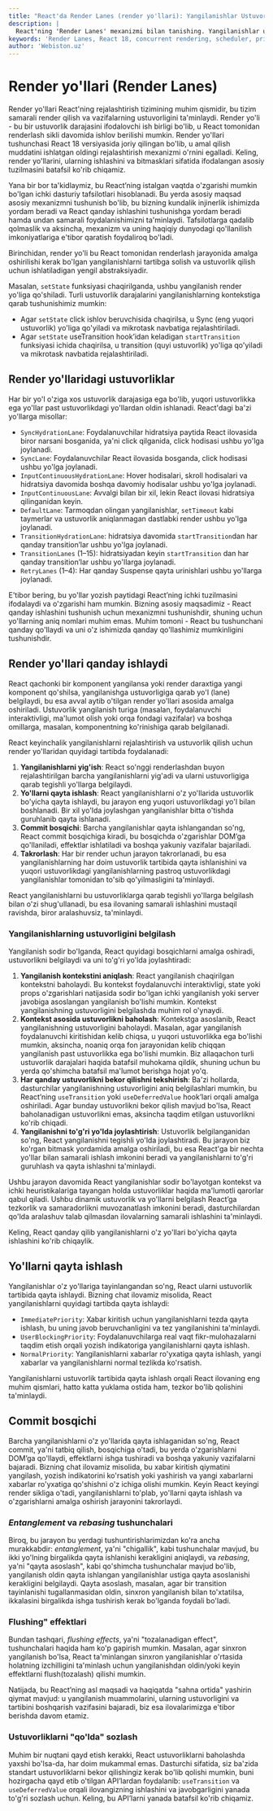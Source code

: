 ```yaml
---
title: "React'da Render Lanes (render yo'llari): Yangilanishlar Ustuvorligi Qanday Ishlaydi?"
description: |
  React'ning 'Render Lanes' mexanizmi bilan tanishing. Yangilanishlar ustuvorligini, bitmaskingni va concurrent rendering'ning ichki sirlarini bilib oling.
keywords: 'Render Lanes, React 18, concurrent rendering, scheduler, priority, ustuvorlik, bitmasking, SyncLane, TransitionLanes, useTransition, useDeferredValue, React performance, optimizatsiya, React internals, webiston'
author: 'Webiston.uz'
---
```


# Render yo'llari (Render Lanes)

Render yo'llari React'ning rejalashtirish tizimining muhim qismidir, bu tizim samarali render qilish va vazifalarning ustuvorligini ta'minlaydi. Render yo'li - bu bir ustuvorlik darajasini ifodalovchi ish birligi bo'lib, u React tomonidan renderlash sikli davomida ishlov berilishi mumkin. Render yo'llari tushunchasi React 18 versiyasida joriy qilingan bo'lib, u amal qilish muddatini ishlatgan oldingi rejalashtirish mexanizmi o'rnini egalladi. Keling, render yo'llarini, ularning ishlashini va bitmasklari sifatida ifodalangan asosiy tuzilmasini batafsil ko'rib chiqamiz.

<Callout type="info">
  Yana bir bor ta'kidlaymiz, bu React’ning istalgan vaqtda o'zgarishi mumkin bo'lgan ichki dasturiy tafsilotlari
  hisoblanadi. Bu yerda asosiy maqsad asosiy mexanizmni tushunish bo'lib, bu bizning kundalik injinerlik ishimizda
  yordam beradi va React qanday ishlashini tushunishga yordam beradi hamda undan samarali foydalanishimizni ta'minlaydi.
  Tafsilotlarga qadalib qolmaslik va aksincha, mexanizm va uning haqiqiy dunyodagi qo'llanilish imkoniyatlariga e'tibor
  qaratish foydaliroq bo'ladi.
</Callout>

Birinchidan, render yo'li bu React tomonidan renderlash jarayonida amalga oshirilishi kerak bo'lgan yangilanishlarni tartibga solish va ustuvorlik qilish uchun ishlatiladigan yengil abstraksiyadir.

Masalan, `setState` funksiyasi chaqirilganda, ushbu yangilanish render yo'liga qo'shiladi. Turli ustuvorlik darajalarini yangilanishlarning kontekstiga qarab tushunishimiz mumkin:

- Agar `setState` click ishlov beruvchisida chaqirilsa, u Sync (eng yuqori ustuvorlik) yo'liga qo'yiladi va mikrotask navbatiga rejalashtiriladi.
- Agar `setState` useTransition hook’idan keladigan `startTransition` funksiyasi ichida chaqirilsa, u transition (quyi ustuvorlik) yo'liga qo'yiladi va mikrotask navbatida rejalashtiriladi.

## Render yo'llaridagi ustuvorliklar

Har bir yo'l o'ziga xos ustuvorlik darajasiga ega bo'lib, yuqori ustuvorlikka ega yo'llar past ustuvorlikdagi yo'llardan oldin ishlanadi. React'dagi ba'zi yo'llarga misollar:

- `SyncHydrationLane`: Foydalanuvchilar hidratsiya paytida React ilovasida biror narsani bosganida, ya'ni click qilganida, click hodisasi ushbu yo'lga joylanadi.
- `SyncLane`: Foydalanuvchilar React ilovasida bosganda, click hodisasi ushbu yo'lga joylanadi.
- `InputContinuousHydrationLane`: Hover hodisalari, skroll hodisalari va hidratsiya davomida boshqa davomiy hodisalar ushbu yo'lga joylanadi.
- `InputContinuousLane`: Avvalgi bilan bir xil, lekin React ilovasi hidratsiya qilinganidan keyin.
- `DefaultLane`: Tarmoqdan olingan yangilanishlar, `setTimeout` kabi taymerlar va ustuvorlik aniqlanmagan dastlabki render ushbu yo'lga joylanadi.
- `TransitionHydrationLane`: hidratsiya davomida `startTransition`dan har qanday transition’lar ushbu yo'lga joylanadi.
- `TransitionLanes` (1–15): hidratsiyadan keyin `startTransition` dan har qanday transition’lar ushbu yo'llarga joylanadi.
- `RetryLanes` (1–4): Har qanday Suspense qayta urinishlari ushbu yo'llarga joylanadi.

E'tibor bering, bu yo'llar yozish paytidagi React’ning ichki tuzilmasini ifodalaydi va o'zgarishi ham mumkin. Bizning asosiy maqsadimiz - React qanday ishlashini tushunish uchun mexanizmni tushunishdir, shuning uchun yo'llarning aniq nomlari muhim emas. Muhim tomoni - React bu tushunchani qanday qo'llaydi va uni o'z ishimizda qanday qo'llashimiz mumkinligini tushunishdir.

## Render yo'llari qanday ishlaydi

React qachonki bir komponent yangilansa yoki render daraxtiga yangi komponent qo'shilsa, yangilanishga ustuvorligiga qarab yo'l (lane) belgilaydi, bu esa avval aytib o'tilgan render yo'llari asosida amalga oshiriladi. Ustuvorlik yangilanish turiga (masalan, foydalanuvchi interaktivligi, ma'lumot olish yoki orqa fondagi vazifalar) va boshqa omillarga, masalan, komponentning ko'rinishiga qarab belgilanadi.

React keyinchalik yangilanishlarni rejalashtirish va ustuvorlik qilish uchun render yo'llaridan quyidagi tartibda foydalanadi:

1. **Yangilanishlarni yig'ish**: React so'nggi renderlashdan buyon rejalashtirilgan barcha yangilanishlarni yig'adi va ularni ustuvorligiga qarab tegishli yo'llarga belgilaydi.
2. **Yo'llarni qayta ishlash**: React yangilanishlarni o'z yo'llarida ustuvorlik bo'yicha qayta ishlaydi, bu jarayon eng yuqori ustuvorlikdagi yo'l bilan boshlanadi. Bir xil yo'lda joylashgan yangilanishlar bitta o'tishda guruhlanib qayta ishlanadi.
3. **Commit bosqichi**: Barcha yangilanishlar qayta ishlangandan so'ng, React commit bosqichiga kiradi, bu bosqichda o'zgarishlar DOM’ga qo'llaniladi, effektlar ishlatiladi va boshqa yakuniy vazifalar bajariladi.
4. **Takrorlash**: Har bir render uchun jarayon takrorlanadi, bu esa yangilanishlarning har doim ustuvorlik tartibida qayta ishlanishini va yuqori ustuvorlikdagi yangilanishlarning pastroq ustuvorlikdagi yangilanishlar tomonidan to'sib qo'yilmasligini ta'minlaydi.

React yangilanishlarni bu ustuvorliklarga qarab tegishli yo'llarga belgilash bilan o'zi shug'ullanadi, bu esa ilovaning samarali ishlashini mustaqil ravishda, biror aralashuvsiz, ta'minlaydi.

### Yangilanishlarning ustuvorligini belgilash

Yangilanish sodir bo'lganda, React quyidagi bosqichlarni amalga oshiradi, ustuvorlikni belgilaydi va uni to'g'ri yo'lda joylashtiradi:

1. **Yangilanish kontekstini aniqlash**: React yangilanish chaqirilgan kontekstni baholaydi. Bu kontekst foydalanuvchi interaktivligi, state yoki props o'zgarishlari natijasida sodir bo'lgan ichki yangilanish yoki server javobiga asoslangan yangilanish bo'lishi mumkin. Kontekst yangilanishning ustuvorligini belgilashda muhim rol o'ynaydi.
2. **Kontekst asosida ustuvorlikni baholash**: Kontekstga asoslanib, React yangilanishning ustuvorligini baholaydi. Masalan, agar yangilanish foydalanuvchi kiritishidan kelib chiqsa, u yuqori ustuvorlikka ega bo'lishi mumkin, aksincha, noaniq orqa fon jarayonidan kelib chiqqan yangilanish past ustuvorlikka ega bo'lishi mumkin. Biz allaqachon turli ustuvorlik darajalari haqida batafsil muhokama qildik, shuning uchun bu yerda qo'shimcha batafsil ma'lumot berishga hojat yo'q.
3. **Har qanday ustuvorlikni bekor qilishni tekshirish**: Ba'zi hollarda, dasturchilar yangilanishning ustuvorligini aniq belgilashlari mumkin, bu React’ning `useTransition` yoki `useDeferredValue` hook’lari orqali amalga oshiriladi. Agar bunday ustuvorlikni bekor qilish mavjud bo'lsa, React baholanadigan ustuvorlikni emas, aksincha taqdim etilgan ustuvorlikni ko'rib chiqadi.
4. **Yangilanishni to'g'ri yo'lda joylashtirish**: Ustuvorlik belgilanganidan so'ng, React yangilanishni tegishli yo'lda joylashtiradi. Bu jarayon biz ko'rgan bitmask yordamida amalga oshiriladi, bu esa React'ga bir nechta yo'llar bilan samarali ishlash imkonini beradi va yangilanishlarni to'g'ri guruhlash va qayta ishlashni ta'minlaydi.

Ushbu jarayon davomida React yangilanishlar sodir bo'layotgan kontekst va ichki heuristikalariga tayangan holda ustuvorliklar haqida ma'lumotli qarorlar qabul qiladi. Ushbu dinamik ustuvorlik va yo'llarni belgilash React’ga tezkorlik va samaradorlikni muvozanatlash imkonini beradi, dasturchilardan qo'lda aralashuv talab qilmasdan ilovalarning samarali ishlashini ta'minlaydi.

Keling, React qanday qilib yangilanishlarni o'z yo'llari bo'yicha qayta ishlashini ko'rib chiqaylik.

## Yo'llarni qayta ishlash

Yangilanishlar o'z yo'llariga tayinlangandan so'ng, React ularni ustuvorlik tartibida qayta ishlaydi. Bizning chat ilovamiz misolida, React yangilanishlarni quyidagi tartibda qayta ishlaydi:

- `ImmediatePriority`: Xabar kiritish uchun yangilanishlarni tezda qayta ishlash, bu uning javob beruvchanligini va tez yangilanishini ta'minlaydi.
- `UserBlockingPriority`: Foydalanuvchilarga real vaqt fikr-mulohazalarni taqdim etish orqali yozish indikatoriga yangilanishlarni qayta ishlash.
- `NormalPriority`: Yangilanishlarni xabarlar ro'yxatiga qayta ishlash, yangi xabarlar va yangilanishlarni normal tezlikda ko'rsatish.

Yangilanishlarni ustuvorlik tartibida qayta ishlash orqali React ilovaning eng muhim qismlari, hatto katta yuklama ostida ham, tezkor bo'lib qolishini ta'minlaydi.

## Commit bosqichi

Barcha yangilanishlarni o'z yo'llarida qayta ishlaganidan so'ng, React commit, ya'ni tatbiq qilish, bosqichiga o'tadi, bu yerda o'zgarishlarni DOM’ga qo'llaydi, effektlarni ishga tushiradi va boshqa yakuniy vazifalarni bajaradi. Bizning chat ilovamiz misolida, bu xabar kiritish qiymatini yangilash, yozish indikatorini ko'rsatish yoki yashirish va yangi xabarlarni xabarlar ro'yxatiga qo'shishni o'z ichiga olishi mumkin. Keyin React keyingi render sikliga o'tadi, yangilanishlarni to'plab, yo'llarni qayta ishlash va o'zgarishlarni amalga oshirish jarayonini takrorlaydi.

### _Entanglement_ va _rebasing_ tushunchalari

Biroq, bu jarayon bu yerdagi tushuntirishlarimizdan ko'ra ancha murakkabdir: _entanglement_, ya'ni "chigallik", kabi tushunchalar mavjud, bu ikki yo'lning birgalikda qayta ishlanishi kerakligini aniqlaydi, va _rebasing_, ya'ni "qayta asoslash", kabi qo'shimcha tushunchalar mavjud bo'lib, yangilanish oldin qayta ishlangan yangilanishlar ustiga qayta asoslanishi kerakligini belgilaydi. Qayta asoslash, masalan, agar bir transition tayinlanishi tugallanmasidan oldin, sinxron yangilanish bilan to'xtatilsa, ikkalasini birgalikda ishga tushirish kerak bo'lganda foydali bo'ladi.

### Flushing" effektlari

Bundan tashqari, _flushing effects_, ya'ni "tozalanadigan effect", tushunchalari haqida ham ko'p gapirish mumkin. Masalan, agar sinxron yangilanish bo'lsa, React ta'minlangan sinxron yangilanishlar o'rtasida holatning izchilligini ta'minlash uchun yangilanishdan oldin/yoki keyin effektlarni flush(tozalash) qilishi mumkin.

Natijada, bu React’ning asl maqsadi va haqiqatda "sahna ortida" yashirin qiymat mavjud: u yangilanish muammolarini, ularning ustuvorligini va tartibini boshqarish vazifasini bajaradi, biz esa ilovalarimizga e'tibor berishda davom etamiz.

### Ustuvorliklarni "qo'lda" sozlash

Muhim bir nuqtani qayd etish kerakki, React ustuvorliklarni baholashda yaxshi bo'lsa-da, har doim mukammal emas. Dasturchi sifatida, siz ba'zida standart ustuvorliklarni bekor qilishingiz kerak bo'lib qolishi mumkin, buni hozirgacha qayd etib o'tilgan API’lardan foydalanib: `useTransition` va `useDeferredValue` orqali ilovangizning ishlashini va javobgarligini yanada to'g'ri sozlash uchun. Keling, bu API’larni yanada batafsil ko'rib chiqamiz.
